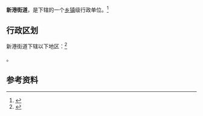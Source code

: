 {{中国乡级行政区|44/01/05/002/000}}

'''新港街道'''，是{{PRC admin/fullname|44/01/05/002/000|3}}下辖的一个[[乡镇|乡镇]]级行政单位。<ref>{{PRC admin/ref sgc|{{PRC admin/parent|44/01/05/002/000}}}}</ref>

== 行政区划 ==

新港街道下辖以下地区：<ref>{{PRC admin/ref sgc|44/01/05/002/000}}</ref>

{{PRC admin/children|44/01/05/002/000}}。

== 参考资料 ==

{{reflist}}

{{行政区划小作品}}
{{PRC admin/navcat|44/01/05/002/000}}